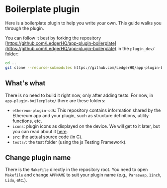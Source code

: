 
# Boilerplate plugin

Here is a boilerplate plugin to help you write your own. This guide walks you through the plugin.

You can follow it best by forking the repository [https://github.com/LedgerHQ/app-plugin-boilerplate](https://github.com/LedgerHQ/app-plugin-boilerplate) in the `plugin_dev/` folder:

```sh
cd ..
git clone --recurse-submodules https://github.com/LedgerHQ/app-plugin-boilerplate
```

## What's what

There is no need to build it right now, only after adding tests. For now, in `app-plugin-boilerplate/` there are these folders:
- `ethereum-plugin-sdk`: This repository contains information shared by the Ethereum app and your plugin, such as structure definitions, utility functions, etc.
- `icons`: plugin icons as displayed on the device. We will get to it later, but you can read about it [here](https://developers.ledger.com/docs/embedded-app/design-requirements/).
- `src`: the actual source code (in C).
- `tests/`: the test folder (using the js Testing Framework).

## Change plugin name

There is the `Makefile` directly in the repository root. You need to open `Makefile` and change `APPNAME` to suit your plugin name (e.g., `Paraswap`, `1inch`, `Lido`, etc.).